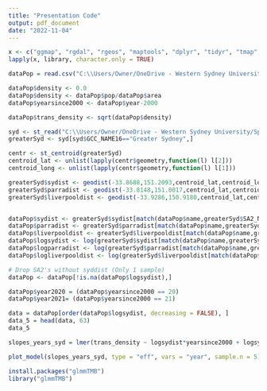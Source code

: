```yaml
---
title: "Presentation Code"
output: pdf_document
date: "2022-11-04"
---
```



```r
x <- c("ggmap", "rgdal", "rgeos", "maptools", "dplyr", "tidyr", "tmap", "sf", "MASS", "rgeos", "gmt", "lme4", "lmerTest", "ggplot2", "sf", "tidyverse", "gganimate", "report", "sjPlot", "sjmisc", "sjlabelled")
lapply(x, library, character.only = TRUE) 
```

```r
dataPop = read.csv("C:\\Users/Owner/OneDrive - Western Sydney University/Spring 2022/Mathematics Project/Data Sets (Need to organise)/populationLong.csv")
```


```r
dataPop$density <- 0.0    
dataPop$density <- dataPop$pop/dataPop$area
dataPop$yearsince2000 <- dataPop$year-2000
```

```r
dataPop$trans_density <- sqrt(dataPop$density)
```

```r
syd <- st_read("C:\\Users/Owner/OneDrive - Western Sydney University/Spring 2022/Mathematics Project/Data Sets (Need to organise)/SA2_2016_AUST.shp")
greaterSyd <- syd[syd$GCC_NAME16=="Greater Sydney",]
```

```r
centr <- st_centroid(greaterSyd)
centroid_lat <- unlist(lapply(centr$geometry,function(l) l[2]))
centroid_long <- unlist(lapply(centr$geometry,function(l) l[1]))
```

```r
greaterSyd$sydist <- geodist(-33.8688,151.2093,centroid_lat,centroid_long)
greaterSyd$parradist <- geodist(-33.8148,151.0017,centroid_lat,centroid_long)
greaterSyd$liverpooldist <- geodist(-33.9286,150.9180,centroid_lat,centroid_long)


dataPop$sydist <- greaterSyd$sydist[match(dataPop$name,greaterSyd$SA2_NAME16)]
dataPop$parradist <- greaterSyd$parradist[match(dataPop$name,greaterSyd$SA2_NAME16)]
dataPop$liverpooldist <- greaterSyd$liverpooldist[match(dataPop$name,greaterSyd$SA2_NAME16)]
dataPop$logsydist <- log(greaterSyd$sydist[match(dataPop$name,greaterSyd$SA2_NAME16)])
dataPop$logparradist <- log(greaterSyd$parradist[match(dataPop$name,greaterSyd$SA2_NAME16)])
dataPop$logliverpooldist <- log(greaterSyd$liverpooldist[match(dataPop$name,greaterSyd$SA2_NAME16)])
```



```r
# Drop SA2's without syddist (Only 1 sample)
dataPop <- dataPop[!is.na(dataPop$logsydist),]
```


```r
dataPop$year2020 = (dataPop$yearsince2000 == 20)
dataPop$year2021= (dataPop$yearsince2000 == 21)
```

```r
data = dataPop[order(dataPop$logsydist, decreasing = FALSE), ]
data_5 = head(data, 63)
data_5
```


```r
slopes_years_syd = lmer(trans_density ~ logsydist*yearsince2000 + logsydist*year2020 +  logsydist*year2021 + (yearsince2000|name),data=data_5)
```

```r
plot_model(slopes_years_syd, type = "eff", vars = "year", sample.n = 5)
```
```r
install.packages("glmmTMB")
library("glmmTMB")
```









